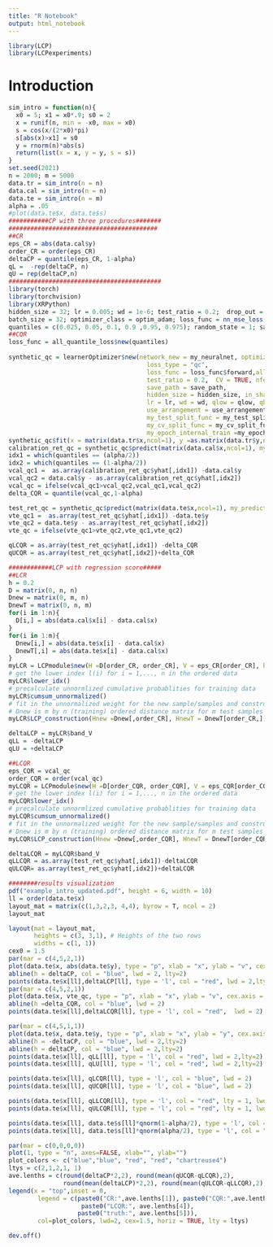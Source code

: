 ```yaml
---
title: "R Notebook"
output: html_notebook
---
```

```r
library(LCP)
library(LCPexperiments)
```
# Introduction
```r
sim_intro = function(n){
  x0 = 5; x1 = x0*.9; s0 = 2
  x = runif(n, min = -x0, max = x0)
  s = cos(x/(2*x0)*pi)
  s[abs(x)>x1] = s0
  y = rnorm(n)*abs(s)
  return(list(x = x, y = y, s = s))
}
set.seed(2021)
n = 2000; m = 5000
data.tr = sim_intro(n = n)
data.cal = sim_intro(n = n)
data.te = sim_intro(n = m)
alpha = .05
#plot(data.te$x, data.te$s)
###########CP with three procedures#######
#########################################
##CR
eps_CR = abs(data.cal$y)
order_CR = order(eps_CR)
deltaCP = quantile(eps_CR, 1-alpha)
qL =  -rep(deltaCP, n)
qU = rep(deltaCP,n)
##########################################
library(torch)
library(torchvision)
library(XRPython)
hidden_size = 32; lr = 0.005; wd = 1e-6; test_ratio = 0.2;  drop_out = 0.2;qlow = 0.025; qhigh = 0.975; use_arrangement = FALSE;
batch_size = 32; optimizer_class = optim_adam; loss_func = nn_mse_loss(); print_out = 10; epochs = 50;
quantiles = c(0.025, 0.05, 0.1, 0.9 ,0.95, 0.975); random_state = 1; save_path = NULL; p =1; nfolds = 5
##CQR
loss_func = all_quantile_loss$new(quantiles)
  
synthetic_qc = learnerOptimizer$new(network_new = my_neuralnet, optimizer_class = optimizer_class,
                                      loss_type = "qc",
                                      loss_func = loss_func$forward,all_quantiles = loss_func$quantiles, device = 'cpu',
                                      test_ratio = 0.2,  CV = TRUE, nfolds = nfolds, random_state = random_state,
                                      save_path = save_path,
                                      hidden_size = hidden_size, in_shape = p, drop_out = drop_out,
                                      lr = lr, wd = wd, qlow = qlow, qhigh = qhigh,
                                      use_arrangement = use_arrangement, 
                                      my_test_split_func = my_test_split_func,
                                      my_cv_split_func = my_cv_split_func,
                                      my_epoch_internal_train =my_epoch_internal_train)
synthetic_qc$fit(x = matrix(data.tr$x,ncol=1), y =as.matrix(data.tr$y,ncol=1), epochs = epochs, batch_size = batch_size , print_out = print_out)
calibration_ret_qc = synthetic_qc$predict(matrix(data.cal$x,ncol=1), my_predict_func = my_predict_func, requires_grad = F)
idx1 = which(quantiles == (alpha/2))
idx2 = which(quantiles == (1-alpha/2))
vcal_qc1 =  as.array(calibration_ret_qc$yhat[,idx1]) -data.cal$y
vcal_qc2 = data.cal$y - as.array(calibration_ret_qc$yhat[,idx2])
vcal_qc = ifelse(vcal_qc1>vcal_qc2,vcal_qc1,vcal_qc2)
delta_CQR = quantile(vcal_qc,1-alpha)

test_ret_qc = synthetic_qc$predict(matrix(data.te$x,ncol=1), my_predict_func = my_predict_func, requires_grad = F)
vte_qc1 =  as.array(test_ret_qc$yhat[,idx1]) -data.te$y
vte_qc2 = data.te$y - as.array(test_ret_qc$yhat[,idx2])
vte_qc = ifelse(vte_qc1>vte_qc2,vte_qc1,vte_qc2)

qLCQR = as.array(test_ret_qc$yhat[,idx1]) -delta_CQR
qUCQR = as.array(test_ret_qc$yhat[,idx2])+delta_CQR

############LCP with regression score#####
##LCR
h = 0.2
D = matrix(0, n, n)
Dnew = matrix(0, m, n)
DnewT = matrix(0, n, m)
for(i in 1:n){
  D[i,] = abs(data.cal$x[i] - data.cal$x)
}
for(i in 1:m){
  Dnew[i,] = abs(data.te$x[i] - data.cal$x)
  DnewT[,i] = abs(data.te$x[i] - data.cal$x)
}
myLCR = LCPmodule$new(H =D[order_CR, order_CR], V = eps_CR[order_CR], h = h, alpha = alpha, type = "distance")
# get the lower index l(i) for i = 1,..., n in the ordered data
myLCR$lower_idx()
# precalculate unnormlized cumulative probablities for training data
myLCR$cumsum_unnormalized()
# fit in the unnormalized weight for the new sample/samples and construct conformal PI
# Dnew is m by n (training) ordered distance matrix for m test samples and n training samples
myLCR$LCP_construction(Hnew =Dnew[,order_CR], HnewT = DnewT[order_CR,])

deltaLCP = myLCR$band_V
qLL = -deltaLCP
qLU = +deltaLCP

##LCQR
eps_CQR = vcal_qc
order_CQR = order(vcal_qc)
myLCQR = LCPmodule$new(H =D[order_CQR, order_CQR], V = eps_CQR[order_CQR], h = h, alpha = alpha, type = "distance")
# get the lower index l(i) for i = 1,..., n in the ordered data
myLCQR$lower_idx()
# precalculate unnormlized cumulative probablities for training data
myLCQR$cumsum_unnormalized()
# fit in the unnormalized weight for the new sample/samples and construct conformal PI
# Dnew is m by n (training) ordered distance matrix for m test samples and n training samples
myLCQR$LCP_construction(Hnew =Dnew[,order_CQR], HnewT = DnewT[order_CQR,])

deltaLCQR = myLCQR$band_V
qLLCQR = as.array(test_ret_qc$yhat[,idx1])-deltaLCQR
qULCQR= as.array(test_ret_qc$yhat[,idx2])+deltaLCQR
```

```r

########results visualization
pdf("example_intro_updated.pdf", height = 6, width = 10)
ll = order(data.te$x)
layout_mat = matrix(c(1,3,2,3, 4,4), byrow = T, ncol = 2)
layout_mat

layout(mat = layout_mat,
       heights = c(3, 3,1), # Heights of the two rows
       widths = c(1, 1))
cex0 = 1.5
par(mar = c(4,5,2,1))
plot(data.te$x, abs(data.te$y), type = "p", xlab = "x", ylab = "v", cex.axis = cex0, cex.names = cex0, cex.lab = cex0, main = "regression score", cex.main = cex0)
abline(h = deltaCP, col = "blue", lwd = 2, lty=2)
points(data.te$x[ll],deltaLCP[ll], type = 'l', col = "red", lwd = 2,lty = 2)
par(mar = c(4,5,2,1))
plot(data.te$x, vte_qc, type = "p", xlab = "x", ylab = "v", cex.axis = cex0, cex.names = cex0, cex.lab = cex0, cex.main = cex0, main = "quantile regression score")
abline(h =delta_CQR, col = "blue", lwd = 2)
points(data.te$x[ll],deltaLCQR[ll], type = 'l', col = "red",  lwd = 2)

par(mar = c(4,5,1,1))
plot(data.te$x, data.te$y, type = "p", xlab = "x", ylab = "y", cex.axis = cex0, cex.names = cex0, cex.lab = cex0)
abline(h = -deltaCP, col = "blue", lwd = 2,lty=2)
abline(h = deltaCP, col = "blue", lwd = 2,lty=2)
points(data.te$x[ll], qLL[ll], type = 'l', col = "red", lwd = 2,lty=2)
points(data.te$x[ll], qLU[ll], type = 'l', col = "red", lwd = 2,lty=2)

points(data.te$x[ll], qLCQR[ll], type = 'l', col = "blue", lwd = 2)
points(data.te$x[ll], qUCQR[ll], type = 'l', col = "blue", lwd = 2)

points(data.te$x[ll], qLLCQR[ll], type = 'l', col = "red", lty = 1, lwd = 2)
points(data.te$x[ll], qULCQR[ll], type = 'l', col = "red", lty = 1, lwd = 2)

points(data.te$x[ll], data.te$s[ll]*qnorm(1-alpha/2), type = 'l', col = "chartreuse4", lwd = 2)
points(data.te$x[ll], data.te$s[ll]*qnorm(alpha/2), type = 'l', col = "chartreuse4", lwd = 2)

par(mar = c(0,0,0,0))
plot(1, type = "n", axes=FALSE, xlab="", ylab="")
plot_colors <- c("blue","blue", "red", "red", "chartreuse4")
ltys = c(2,1,2,1, 1)
ave.lenths = c(round(deltaCP*2,2), round(mean(qUCQR-qLCQR),2),
               round(mean(deltaLCP)*2,2), round(mean(qULCQR-qLLCQR),2), round(mean(data.te$s)*(qnorm(1-alpha/2)-qnorm(alpha/2)),2))
legend(x = "top",inset = 0,
        legend = c(paste0("CR:",ave.lenths[1]), paste0("CQR:",ave.lenths[2]), paste0("LCR:", ave.lenths[3]),
                    paste0("LCQR:", ave.lenths[4]),
                   paste0("truth:", ave.lenths[5])), 
        col=plot_colors, lwd=2, cex=1.5, horiz = TRUE, lty = ltys)

dev.off()
```





